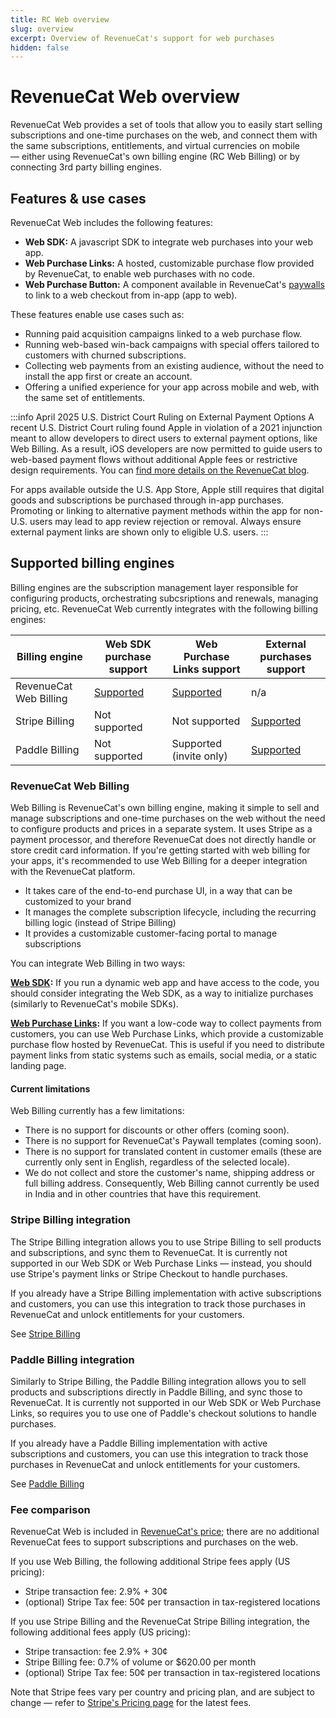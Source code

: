 ```yaml
---
title: RC Web overview
slug: overview
excerpt: Overview of RevenueCat's support for web purchases
hidden: false
---
```


# RevenueCat Web overview

RevenueCat Web provides a set of tools that allow you to easily start selling subscriptions and one-time purchases on the web, and connect them with the same subscriptions, entitlements, and virtual currencies on mobile — either using RevenueCat's own billing engine (RC Web Billing) or by connecting 3rd party billing engines.

## Features & use cases

RevenueCat Web includes the following features:

- **Web SDK:** A javascript SDK to integrate web purchases into your web app.
- **Web Purchase Links:** A hosted, customizable purchase flow provided by RevenueCat, to enable web purchases with no code.
- **Web Purchase Button:** A component available in RevenueCat's [paywalls](/tools/paywalls) to link to a web checkout from in-app (app to web).

These features enable use cases such as:

- Running paid acquisition campaigns linked to a web purchase flow.
- Running web-based win-back campaigns with special offers tailored to customers with churned subscriptions.
- Collecting web payments from an existing audience, without the need to install the app first or create an account.
- Offering a unified experience for your app across mobile and web, with the same set of entitlements.

:::info April 2025 U.S. District Court Ruling on External Payment Options
A recent U.S. District Court ruling found Apple in violation of a 2021 injunction meant to allow developers to direct users to external payment options, like Web Billing. As a result, iOS developers are now permitted to guide users to web-based payment flows without additional Apple fees or restrictive design requirements. You can [find more details on the RevenueCat blog](https://revenuecat.com/blog/growth/introducing-web-paywall-buttons).

For apps available outside the U.S. App Store, Apple still requires that digital goods and subscriptions be purchased through in-app purchases. Promoting or linking to alternative payment methods within the app for non-U.S. users may lead to app review rejection or removal. Always ensure external payment links are shown only to eligible U.S. users.
:::

## Supported billing engines

Billing engines are the subscription management layer responsible for configuring products, orchestrating subcsriptions and renewals, managing pricing, etc. RevenueCat Web currently integrates with the following billing engines:

| Billing engine         | Web SDK purchase support | Web Purchase Links support      | External purchases support          |
| ---------------------- | ------------------------ | ------------------------------- | ----------------------------------- |
| RevenueCat Web Billing | [Supported](web-sdk)     | [Supported](web-purchase-links) | n/a                                 |
| Stripe Billing         | Not supported            | Not supported                   | [Supported](../integrations/stripe) |
| Paddle Billing         | Not supported            | Supported (invite only)         | [Supported](../integrations/paddle) |

### RevenueCat Web Billing

Web Billing is RevenueCat's own billing engine, making it simple to sell and manage subscriptions and one-time purchases on the web without the need to configure products and prices in a separate system. It uses Stripe as a payment processor, and therefore RevenueCat does not directly handle or store credit card information. If you're getting started with web billing for your apps, it's recommended to use Web Billing for a deeper integration with the RevenueCat platform.

- It takes care of the end-to-end purchase UI, in a way that can be customized to your brand
- It manages the complete subscription lifecycle, including the recurring billing logic (instead of Stripe Billing)
- It provides a customizable customer-facing portal to manage subscriptions

You can integrate Web Billing in two ways:

**[Web SDK](web-sdk):** If you run a dynamic web app and have access to the code, you should consider integrating the Web SDK, as a way to initialize purchases (similarly to RevenueCat's mobile SDKs).

**[Web Purchase Links](web-purchase-links):** If you want a low-code way to collect payments from customers, you can use Web Purchase Links, which provide a customizable purchase flow hosted by RevenueCat. This is useful if you need to distribute payment links from static systems such as emails, social media, or a static landing page.

#### Current limitations

Web Billing currently has a few limitations:

- There is no support for discounts or other offers (coming soon).
- There is no support for RevenueCat's Paywall templates (coming soon).
- There is no support for translated content in customer emails (these are currently only sent in English, regardless of the selected locale).
- We do not collect and store the customer's name, shipping address or full billing address. Consequently, Web Billing cannot currently be used in India and in other countries that have this requirement.

### Stripe Billing integration

The Stripe Billing integration allows you to use Stripe Billing to sell products and subscriptions, and sync them to RevenueCat. It is currently not supported in our Web SDK or Web Purchase Links — instead, you should use Stripe's payment links or Stripe Checkout to handle purchases.

If you already have a Stripe Billing implementation with active subscriptions and customers, you can use this integration to track those purchases in RevenueCat and unlock entitlements for your customers.

See [Stripe Billing](/web/integrations/stripe)

### Paddle Billing integration

Similarly to Stripe Billing, the Paddle Billing integration allows you to sell products and subscriptions directly in Paddle Billing, and sync those to RevenueCat. It is currently not supported in our Web SDK or Web Purchase Links, so requires you to use one of Paddle's checkout solutions to handle purchases.

If you already have a Paddle Billing implementation with active subscriptions and customers, you can use this integration to track those purchases in RevenueCat and unlock entitlements for your customers.

See [Paddle Billing](/web/integrations/paddle)

### Fee comparison

RevenueCat Web is included in [RevenueCat's price](https://www.revenuecat.com/pricing); there are no additional RevenueCat fees to support subscriptions and purchases on the web.

If you use Web Billing, the following additional Stripe fees apply (US pricing):

- Stripe transaction fee: 2.9% + 30¢
- (optional) Stripe Tax fee: 50¢ per transaction in tax-registered locations

If you use Stripe Billing and the RevenueCat Stripe Billing integration, the following additional fees apply (US pricing):

- Stripe transaction: fee 2.9% + 30¢
- Stripe Billing fee: 0.7% of volume or $620.00 per month
- (optional) Stripe Tax fee: 50¢ per transaction in tax-registered locations

Note that Stripe fees vary per country and pricing plan, and are subject to change — refer to [Stripe's Pricing page](https://stripe.com/pricing) for the latest fees.
